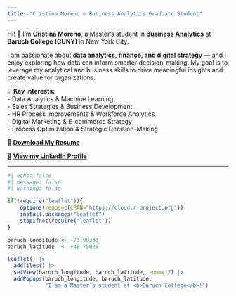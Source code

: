 ```yaml
---
title: "Cristina Moreno — Business Analytics Graduate Student"
---
```


Hi! 👋 I'm **Cristina Moreno**, a Master's student in **Business Analytics** at **Baruch College (CUNY)** in New York City.  

I am passionate about **data analytics, finance, and digital strategy** — and I enjoy exploring how data can inform smarter decision-making. My goal is to leverage my analytical and business skills to drive meaningful insights and create value for organizations.  

💡 **Key Interests:**  
- Data Analytics & Machine Learning  
- Sales Strategies & Business Development  
- HR Process Improvements & Workforce Analytics  
- Digital Marketing & E-commerce Strategy  
- Process Optimization & Strategic Decision-Making  

📑 **[Download My Resume](CristinaMorenoRES.pdf)**  

📄 **[View my LinkedIn Profile](https://www.linkedin.com/in/cristina-moreno-a855b4348/)**  


---
```r
#| echo: false
#| message: false
#| warning: false

if(!require("leaflet")){
    options(repos=c(CRAN="https://cloud.r-project.org"))
    install.packages("leaflet")
    stopifnot(require("leaflet"))
}

baruch_longitude <- -73.98333
baruch_latitude  <- +40.75028

leaflet() |>
  addTiles() |>
  setView(baruch_longitude, baruch_latitude, zoom=17) |>
  addPopups(baruch_longitude, baruch_latitude, 
            "I am a Master's student at <b>Baruch College</b>!")
```